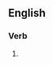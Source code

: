 ==English==

===Verb===
{{head|en|verb form}}

# {{present participle of|reinvigorate|lang=en|nocat=1}}